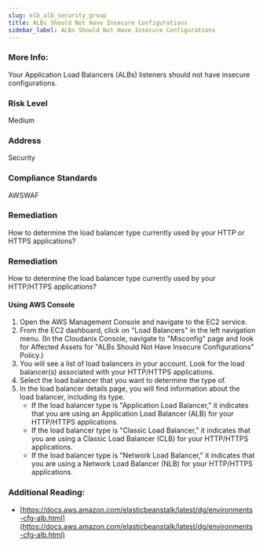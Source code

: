 ```yaml
---
slug: elb_alb_security_group
title: ALBs Should Not Have Insecure Configurations
sidebar_label: ALBs Should Not Have Insecure Configurations
---
```


### More Info:

Your Application Load Balancers (ALBs) listeners should not have insecure configurations.

### Risk Level

Medium

### Address

Security

### Compliance Standards

AWSWAF

### Remediation

How to determine the load balancer type currently used by your HTTP or HTTPS applications?

### Remediation

How to determine the load balancer type currently used by your HTTP/HTTPS applications?

#### Using AWS Console

1. Open the AWS Management Console and navigate to the EC2 service.
2. From the EC2 dashboard, click on "Load Balancers" in the left navigation menu.
    (In the Cloudanix Console, navigate to "Misconfig" page and look for Affected Assets for "ALBs Should Not Have Insecure Configurations" Policy.)
3. You will see a list of load balancers in your account. Look for the load balancer(s) associated with your HTTP/HTTPS applications.
4. Select the load balancer that you want to determine the type of.
5. In the load balancer details page, you will find information about the load balancer, including its type.
   - If the load balancer type is "Application Load Balancer," it indicates that you are using an Application Load Balancer (ALB) for your HTTP/HTTPS applications.  
   - If the load balancer type is "Classic Load Balancer," it indicates that you are using a Classic Load Balancer (CLB) for your HTTP/HTTPS applications.  
   - If the load balancer type is "Network Load Balancer," it indicates that you are using a Network Load Balancer (NLB) for your HTTP/HTTPS applications.

### Additional Reading:

- [https://docs.aws.amazon.com/elasticbeanstalk/latest/dg/environments-cfg-alb.html](https://docs.aws.amazon.com/elasticbeanstalk/latest/dg/environments-cfg-alb.html) 

